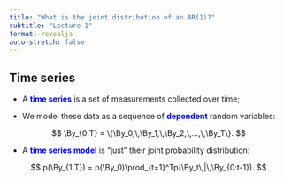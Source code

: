```yaml
---
title: "What is the joint distribution of an AR(1)?"
subtitle: "Lecture 1"
format: revealjs
auto-stretch: false
---
```


## Time series {.medium}

- A [**time series**]{style="color:blue;"} is a set of measurements collected over time;

- We model these data as a sequence of [**dependent**]{style="color:blue;"} random variables:

$$
\By_{0:T} = \{\By_0,\,\By_1,\,\By_2,\,...,\,\By_T\}.
$$

- A [**time series model**]{style="color:blue;"} is "just" their joint probability distribution:

$$
p(\By_{1:T}) = p(\By_0)\prod_{t=1}^Tp(\By_t\,|\,\By_{0:t-1}).
$$